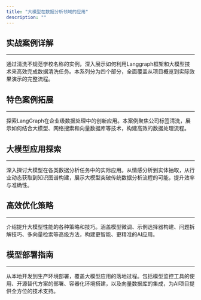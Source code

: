 ```yaml
---
title: "大模型在数据分析领域的应用"
description: ""
---
```



## 实战案例详解

---

通过清洗不规范学校名称的实例，深入展示如何利用Langgraph框架和大模型技术来高效完成数据清洗任务。本系列分为四个部分，全面覆盖从项目概览到实际效果演示的完整流程。

<CardGrid>
    <LinkCard
        title="大模型数据清洗项目：框架设计与工具节点实现"
        description="深入探讨Langgraph框架在数据清洗项目中的应用，包括项目整体架构、图状态定义和核心工具节点的实现过程。"
        href="/llm/project/school-name-standardization-part-1"
    />
    <LinkCard
        title="构建大模型任务：Pydantic数据模型与高效提示词设计"
        description="详解如何利用Pydantic构建数据模型，并设计有效的提示词，以优化大模型在数据清洗任务中的表现。"
        href="/llm/project/school-name-standardization-part-2"
    />
    <LinkCard
        title="大模型数据清洗：任务节点函数与决策路由实现"
        description="介绍项目中各类函数的封装技巧，重点阐述大模型任务节点、决策路由和结果汇总的实现逻辑。"
        href="/llm/project/school-name-standardization-part-3"
    />
    <LinkCard
        title="Langgraph最终实现：构建完整数据清洗流程图及案例展示"
        description="step by step指导如何构建最终的数据清洗流程图，并通过多个实际案例，展示大模型在数据清洗中的强大效果。"
        href="/llm/project/school-name-standardization-part-4"
    />
</CardGrid>

## 特色案例拓展

---

探索LangGraph在企业级数据处理中的创新应用。本案例聚焦公司标签清洗，展示如何结合大模型、网络搜索和向量数据库等技术，构建高效的数据处理流程。

<CardGrid>
    <LinkCard
        title="LangGraph高级应用：智能化公司标签清洗流程"
        description="深入剖析利用LangGraph框架进行公司标签清洗的全流程，包括大模型验证、智能网络搜索、结果分析及向量数据库检索等创新技术的整合应用。"
        href="/llm/project/school-name-standardization-part-4"
    />
</CardGrid>

## 大模型应用探索

---

深入探讨大模型在各类数据分析任务中的实际应用。从情感分析到实体抽取，从行业动态获取到知识图谱构建，展示大模型突破传统数据分析流程的可能，提升效率与准确性。

<CardGrid>
    <LinkCard
        title="突破传统NLP的情感分类精度瓶颈"
        description="通过实际案例探讨大模型在文本情感分类任务中相比传统NLP方法的优势。"
        href="/llm/application/sentiment_classification/"
    />
    <LinkCard
        title="综合文本分类任务中的模型效果对比"
        description="对比14B、34B、72B三种不同规模模型，在处理复杂文本分类任务中的表现。"
        href="/llm/application/llm_compare/"
    />
    <LinkCard
        title="利用大模型进行实体及属性抽取"
        description="探索大语言模型在实体及属性抽取任务中的能力和效果。"
        href="/llm/application/performance-eval-analysis/"
    />
    <LinkCard
        title="利用爬虫技术&大模型获取行业动态（一）"
        description="第一部分介绍如何使用 Selenium 自动化工具来爬取晚点LatePost网站上的最新新闻文章链接。"
        href="/llm/application/spider-and-llm-part-one/"
    />
    <LinkCard
        title="利用爬虫技术&大模型获取行业动态（二）"
        description="第二部分介绍加载网页内容的方式，并借助大模型提取关键信息。"
        href="/llm/application/spider-and-llm-part-two/"
    />
    <LinkCard
        title="简单实现RAG文档检索和生成"
        description="介绍如何使用构建一个简单的 RAG Demo，实现基于文档知识的检索和问答。"
        href="/llm/application/rag_basic/"
    />
    <LinkCard
        title="基于SQL数据库的简单问答功能实现"
        description="实现一个简单的问答环节，基于SQL数据库执行查询，并通过大模型处理查询结果生成回答。"
        href="/llm/application/sqlbot_basic/"
    />
    <LinkCard
        title="简单构建基于岗位和技能的知识图谱"
        description="利用ESCO数据集和Neo4j简单构建一个岗位与技能匹配的知识图谱。"
        href="/llm/application/knowledge-graph/"
    />
</CardGrid>

## 高效优化策略

---

介绍提升大模型性能的各种策略和技巧。涵盖模型微调、示例选择器构建、问题拆解技巧、多向量检索等高级方法，构建更智能、更精准的AI应用。

<CardGrid>
    <LinkCard
        title="大模型高效微调（一）训练集准备"
        description="介绍通过文档生成问答对，为大模型的微调准备的训练数据的思路和过程。"
        href="/llm/optimizing/fine-tuning-data-preparation"
    />
    <LinkCard
        title="大模型高效微调（二）调参训练"
        description="记录了在微调Qwen-14B大模型时的关键参数调整实验及其效果评估。"
        href="/llm/optimizing/fine-tuning-result"
    />
    <LinkCard
        title="应用示例选择器从简历中提取技能标签"
        description="介绍如何借鉴RAG技术，构建示例选择器来增强大模型的标签提取效果，辅助构建知识图谱。"
        href="/llm/optimizing/example-selector"
    />
    <LinkCard
        title="利用问题拆解技巧提升财报问答效果"
        description="介绍通过将复杂问题分解为多个简单的子问题，使大模型具备回答复杂问题的能力。"
        href="/llm/optimizing/rag-with-decomposition"
    />
    <LinkCard
        title="利用多向量检索(假设提问)技巧提升财报问答效果"
        description="介绍多向量检索在处理复杂RAG中的应用，通过假设提问增加检索信息的维度和多样性。"
        href="/llm/optimizing/multivector-retriever-hypothetical-queries"
    />
    <LinkCard
        title="利用多向量检索(段落摘要)技巧提升财报问答效果"
        description="介绍另一种多向量检索的维度——段落摘要。"
        href="/llm/optimizing/multivector-retriever-summarize"
    />
    <LinkCard
        title="利用 ReAct模式 构建 SQL Agent"
        description="介绍如何应用ReAct模式和Langchain工具库实现一个SQL Agent。"
        href="/llm/optimizing/react-sql-agent"
    />
    <LinkCard
        title="提升大语言模型生成SQL的准确性"
        description="探讨自然语言转SQL在实际应用中遇到的准确性问题，并提出解决策略。"
        href="/llm/optimizing/nl2sql-optimizing"
    />
    <LinkCard
        title="Unstructured一站式多格式数据加载"
        description="记录通过Unstructured统一导入不同格式文档的实验，包括PPT、图片和邮件。"
        href="/llm/optimizing/unstructured-loder"
    />
    <LinkCard
        title="利用Unstructured按元素切分文档"
        description="通过Unstructured工具库按元素切分文档数据，从而改善RAG模型的数据质量和效果。"
        href="/llm/optimizing/unstructured-split"
    />
</CardGrid>

## 模型部署指南

---

从本地开发到生产环境部署，覆盖大模型应用的落地过程。包括模型监控工具的使用、开源替代方案的部署、容器化环境搭建，以及向量数据库的集成，为AI项目提供全方位的技术支持。

<CardGrid>
    <LinkCard
        title="Langfuse: 本地部署大模型监控利器"
        description="介绍如何使用Langfuse在本地环境中实现大语言模型应用的高效监控，包括详细的部署步骤、环境配置和实际应用案例。"
        href="/llm/tools/langfuse"
    />
    <LinkCard
        title="Lobechat：替代ChatGPT的AI Chat前端"
        description="介绍如何在Vercel上部署Lobechat，并配置服务端数据库实现多端同步。"
        href="/llm/lobe-chat-deployment"
    />
    <LinkCard
        title="使用Ollama部署Qwen-110B大模型"
        description="介绍如何在 Linux 系统中使用 Ollama 部署模型，包括安装、配置和运行过程。"
        href="/llm/ollama-deploy"
    />
    <LinkCard
        title="搭建大模型部署容器环境"
        description="介绍如何搭建一个支持大模型部署的容器环境，包括安装 NVIDIA Container Toolkit、构建 Docker 镜像、配置和使用容器。"
        href="/llm/llm-docker-env"
    />
    <LinkCard
        title="Milvus向量数据库"
        description="介绍如何使用Docker部署Milvus向量数据库，并通过实际案例演示其存储和查询功能。"
        href="/llm/milvus"
    />
    <LinkCard
        title="开源大模型兼容Openai接口"
        description="介绍如何通过 api-for-open-llm 项目部署并调用开源大模型，实现与 OpenAI API 兼容的后端接口。"
        href="/llm/openai-api-for-open-llm"
    />
</CardGrid>